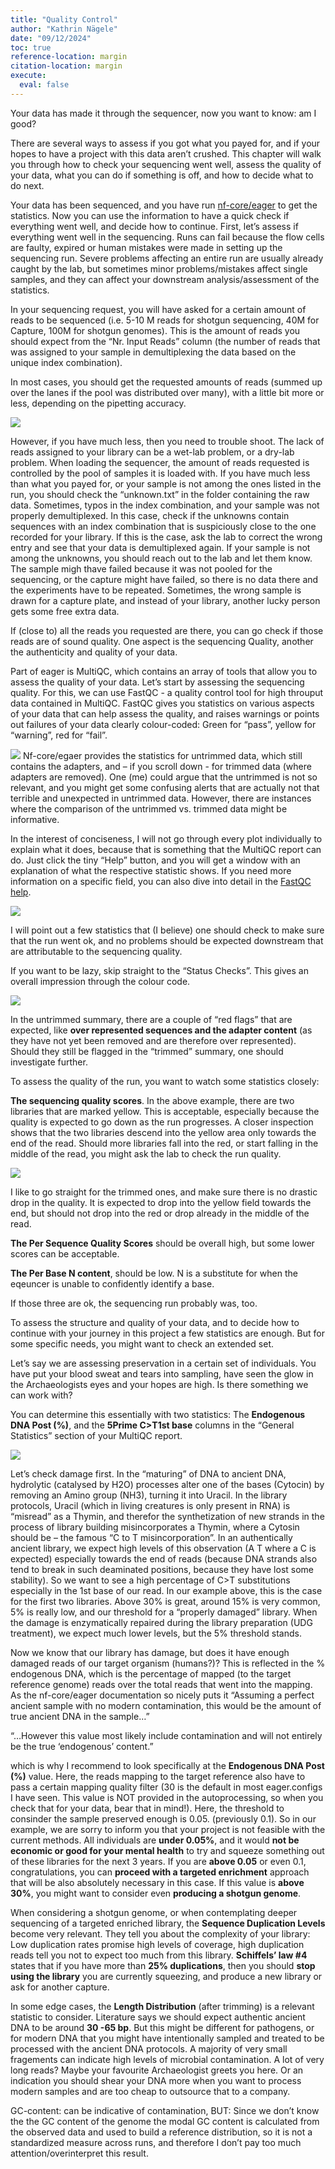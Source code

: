 ```yaml
---
title: "Quality Control"
author: "Kathrin Nägele"
date: "09/12/2024"
toc: true
reference-location: margin
citation-location: margin
execute:
  eval: false
---
```


Your data has made it through the sequencer, now you want to know: am I good?

There are several ways to assess if you got what you payed for, and if your hopes to have a project with this data aren't crushed. This chapter will walk you through how to check your sequencing went well, assess the quality of your data, what you can do if something is off, and how to decide what to do next.

Your data has been sequenced, and you have run [nf-core/eager](https://mpi-eva-archaeogenetics.github.io/comp_human_adna_book/eager.html) to get the statistics. Now you can use the information to have a quick check if everything went well, and decide how to continue. First, let's assess if everything went well in the sequencing. Runs can fail because the flow cells are faulty, expired or human mistakes were made in setting up the sequencing run. Severe problems affecting an entire run are usually already caught by the lab, but sometimes minor problems/mistakes affect single samples, and they can affect your downstream analysis/assessment of the statistics.

In your sequencing request, you will have asked for a certain amount of reads to be sequenced (i.e. 5-10 M reads for shotgun sequencing, 40M for Capture, 100M for shotgun genomes). This is the amount of reads you should expect from the "Nr. Input Reads" column (the number of reads that was assigned to your sample in demultiplexing the data based on the unique index combination).

In most cases, you should get the requested amounts of reads (summed up over the lanes if the pool was distributed over many), with a little bit more or less, depending on the pipetting accuracy.

![](img/quality_control/Picture_InputReads.png){fig-align="center"}

However, if you have much less, then you need to trouble shoot. The lack of reads assigned to your library can be a wet-lab problem, or a dry-lab problem. When loading the sequencer, the amount of reads requested is controlled by the pool of samples it is loaded with. If you have much less than what you payed for, or your sample is not among the ones listed in the run, you should check the "unknown.txt" in the folder containing the raw data. Sometimes, typos in the index combination, and your sample was not properly demultiplexed. In this case, check if the unknowns contain sequences with an index combination that is suspiciously close to the one recorded for your library. If this is the case, ask the lab to correct the wrong entry and see that your data is demultiplexed again. If your sample is not among the unknowns, you should reach out to the lab and let them know. The sample migh thave failed because it was not pooled for the sequencing, or the capture might have failed, so there is no data there and the experiments have to be repeated. Sometimes, the wrong sample is drawn for a capture plate, and instead of your library, another lucky person gets some free extra data.

If (close to) all the reads you requested are there, you can go check if those reads are of sound quality. One aspect is the sequencing Quality, another the authenticity and quality of your data.

Part of eager is MultiQC, which contains an array of tools that allow you to assess the quality of your data. Let's start by assessing the sequencing quality. For this, we can use FastQC - a quality control tool for high throuput data contained in MultiQC. FastQC gives you statistics on various aspects of your data that can help assess the quality, and raises warnings or points out failures of your data clearly colour-coded: Green for "pass", yellow for "warning", red for "fail".

![](img/quality_control/color_code.png){fig-align="center"} Nf-core/egaer provides the statistics for untrimmed data, which still contains the adapters, and -- if you scroll down - for trimmed data (where adapters are removed). One (me) could argue that the untrimmed is not so relevant, and you might get some confusing alerts that are actually not that terrible and unexpected in untrimmed data. However, there are instances where the comparison of the untrimmed vs. trimmed data might be informative.

In the interest of conciseness, I will not go through every plot individually to explain what it does, because that is something that the MultiQC report can do. Just click the tiny "Help" button, and you will get a window with an explanation of what the respective statistic shows. If you need more information on a specific field, you can also dive into detail in the [FastQC help](https://www.bioinformatics.babraham.ac.uk/projects/fastqc/Help/3%20Analysis%20Modules/).

![](img/quality_control/Help_example.png){fig-align="center"}

I will point out a few statistics that (I believe) one should check to make sure that the run went ok, and no problems should be expected downstream that are attributable to the sequencing quality.

If you want to be lazy, skip straight to the "Status Checks". This gives an overall impression through the colour code.

![](img/quality_control/Status_Checks.png){fig-align="center"}

In the untrimmed summary, there are a couple of "red flags" that are expected, like **over represented sequences and the adapter content** (as they have not yet been removed and are therefore over represented). Should they still be flagged in the "trimmed" summary, one should investigate further.

To assess the quality of the run, you want to watch some statistics closely:

**The sequencing quality scores**. In the above example, there are two libraries that are marked yellow. This is acceptable, especially because the quality is expected to go down as the run progresses. A closer inspection shows that the two libraries descend into the yellow area only towards the end of the read. Should more libraries fall into the red, or start falling in the middle of the read, you might ask the lab to check the run quality.

![](img/quality_control/fastqc.png){fig-align="center"}

I like to go straight for the trimmed ones, and make sure there is no drastic drop in the quality. It is expected to drop into the yellow field towards the end, but should not drop into the red or drop already in the middle of the read.

**The Per Sequence Quality Scores** should be overall high, but some lower scores can be acceptable. 

**The Per Base N content**, should be low. N is a substitute for when the eqeuncer is unable to confidently identify a base.

If those three are ok, the sequencing run probably was, too.

To assess the structure and quality of your data, and to decide how to continue with your journey in this project a few statistics are enough. But for some specific needs, you might want to check an extended set. 

Let’s say we are assessing preservation in a certain set of individuals. You have put your blood sweat and tears into sampling, have seen the glow in the Archaeologists eyes and your hopes are high. Is there something we can work with?

You can determine this essentially with two statistics: 
The **Endogenous DNA Post (%)**, and the **5Prime C>T1st base** columns in the “General Statistics” section of your MultiQC report.

![](img/quality_control/endo_DMG.png){fig-align="center"}

Let’s check damage first. In the “maturing” of DNA to ancient DNA, hydrolytic (catalysed by H2O) processes alter one of the bases (Cytocin) by removing an Amino group (NH3), turning it into Uracil. In the library protocols, Uracil (which in living creatures is only present in RNA) is “misread” as a Thymin, and therefor the synthetization of new strands in the process of library building misincorporates a Thymin, where a Cytosin should be – the famous “C to T misincorporation”. In an authentically ancient library, we expect high levels of this observation (A T where a C is expected) especially towards the end of reads (because DNA strands also tend to break in such deaminated positions, because they have lost some stability). So we want to see a high percentage of C>T substitutions especially in the 1st base of our read. In our example above, this is the case for the first two libraries. Above 30% is great, around 15% is very common, 5% is really low, and our threshold for a “properly damaged” library. When the damage is enzymatically repaired during the library preparation (UDG treatment), we expect much lower levels, but the 5% threshold stands.

Now we know that our library has damage, but does it have enough damaged reads of our target organism (humans?)? This is reflected in the % endogenous DNA, which is the percentage of mapped (to the target reference genome) reads over the total reads that went into the mapping. As the nf-core/eager documentation so nicely puts it “Assuming a perfect ancient sample with no modern contamination, this would be the amount of true ancient DNA in the sample…”

“…However this value most likely include contamination and will not entirely be the true ‘endogenous’ content.”

which is why I recommend to look specifically at the **Endogenous DNA Post (%)** value. Here, the reads mapping to the target reference also have to pass a certain mapping quality filter (30 is the default in most eager.configs I have seen. This value is NOT provided in the autoprocessing, so when you check that for your data, bear that in mind!). Here, the threshold to consinder the sample preserved enough is 0.05. (previously 0.1). So in our example, we are sorry to inform you that your project is not feasible with the current methods. All individuals are **under 0.05%**, and it would **not be economic or good for your mental health** to try and squeeze something out of these libraries for the next 3 years. If you are **above 0.05** or even 0.1, congratulations, you can **proceed with a targeted enrichment** approach that will be also absolutely necessary in this case. If this value is **above 30%**, you might want to consider even **producing a shotgun genome**. 

 When considering a shotgun genome, or when contemplating deeper sequencing of a targeted enriched library, the **Sequence Duplication Levels** become very relevant. They tell you about the complexity of your library: Low duplication rates promise high levels of coverage, high duplication reads tell you not to expect too much from this library. **Schiffels’ law #4** states that if you have more than **25% duplications**, then you should **stop using the library** you are currently squeezing, and produce a new library or ask for another capture. 

In some edge cases, the **Length Distribution** (after trimming) is a relevant statistic to consider. Literature says we should expect authentic ancient DNA to be around **30 -65 bp**. But this might be different for pathogens, or for modern DNA that you might have intentionally sampled and treated to be processed with the ancient DNA protocols. A majority of very small fragements can indicate high levels of microbial contamination. A lot of very long reads? Maybe your favourite Archaeologist greets you here. Or an indication you should shear your DNA more when you want to process modern samples and are too cheap to outsource that to a company. 

GC-content: can be indicative of contamination, BUT: Since we don't know the the GC content of the genome the modal GC content is calculated from the observed data and used to build a reference distribution, so it is not a standardized measure across runs, and therefore I don’t pay too much attention/overinterpret this result.

